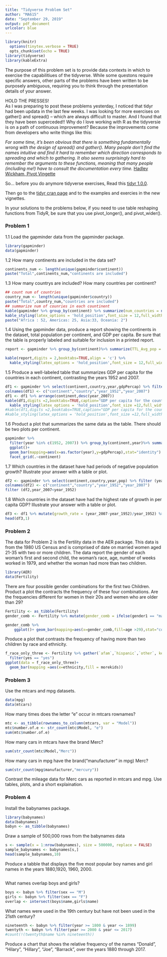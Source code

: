 ```yaml
---
title: "Tidyverse Problem Set"
author: "MA615"
date: "September 29, 2019"
output: pdf_document
urlcolor: blue
---
```


```r
library(knitr)
  options(tinytex.verbose = TRUE)
  opts_chunk$set(echo = TRUE)
library(tidyverse)
library(kableExtra)
```

The purpose of this problem set is to provide data contexts in which to exercise the capabilitiues of the tidyverse. While some questons require specific answers, other parts of the problems have been written to be purposely ambiguous, requiring you to think through the presentation details of your answer. 




HOLD THE PRESSES!  
As I was preparing to post these problems yesterday, I noticed that tidyr had been updata in the last few weeks. I was looking for more exercises on gather() and spread() -- which are always difficult to master.  And I found that they have been superceded!!  Why do I love working with R as the tidyversie is on a path of continuous improvement? Because the improvements come from developers who write things like this:


_For some time, it’s been obvious that there is something fundamentally wrong with the design of spread() and gather(). Many people don’t find the names intuitive and find it hard to remember which direction corresponds to spreading and which to gathering. It also seems surprisingly hard to remember the arguments to these functions, meaning that many people (including me!) have to consult the documentation every time._  [Hadley Wickham, Pivot Vingette](https://cran.r-project.org/web/packages/tidyr/vignettes/pivot.html)


So... before you do anymore tidyverse exercises,
Read this [tidyr 1.0.0](https://www.tidyverse.org/articles/2019/09/tidyr-1-0-0/).

Then go to the [tidyr cran page](https://cran.r-project.org/web/packages/tidyr/index.html) 
and to the examples and exercies in the new vignettes.

In your solutions to the problems below, if you need to use table reshaping functions from TidyR, be sure that you use pivot_longer(), and pivot_wider().



### Problem 1

1.1 Load the gapminder data from the gapminder package.
```r
library(gapminder)
data(gapminder)
```

1.2 How many continents are included in the data set?
```r
continents_num <- length(unique(gapminder$continent))
paste("Total",continents_num,"continents are included")
```

1.3 How many countrys are included?  How many countries per continent?
```r
## count num of countries
country_num <- length(unique(gapminder$country))
paste("Total",country_num,"countries are included")
## summarize num of counries in each countinent
kable(gapminder %>% group_by(continent) %>% summarize(num_countries = n_distinct(country)),align ="c",booktabs=TRUE) %>%
kable_styling(latex_options = 'hold_position',font_size = 12,full_width = F,position = "center")
paste("Africa : 52, Americas: 25, Asia:33, Oceania: 2")
```

1.4 Using the gapminder data, produce a report showing the continents in the dataset, total population per continent, and GDP per capita.  Be sure that the table is properly labeled and suitable for inclusion in a printed report.
```r
report <- gapminder %>% group_by(continent)%>% summarize(TTL_Avg_pop = sum(as.numeric(pop))/length(unique(year)), TTL_gdpPercap = sum(gdpPercap*as.numeric(pop))/sum(as.numeric(pop)))

kable(report,digits = 2,booktabs=TRUE,align = 'c') %>% 
  kable_styling(latex_options = 'hold_position',font_size = 12,full_width = F)

```

1.5 Produce a well-labeled table that summarizes GDP per capita for the countries in each continent,  contrasting the years 1952 and 2007.
```r
df1 <- gapminder %>% select(continent,country,year,gdpPercap) %>% filter (year %in% c(1952,2007)) %>% spread(year,gdpPercap)
colnames(df1) <- c("continent","country","year_1952","year_2007")
df1 <- df1 %>% arrange(continent,desc(year_2007))
kable(df1,digits =2,booktabs=TRUE,caption="GDP per capita for the countries of each continent in year 1952 vs  2007",align = "c")%>% 
  kable_styling(latex_options = 'hold_position',font_size =12,full_width = F)
#kable(df1,digits =2,booktabs=TRUE,caption="GDP per capita for the countries of each continent in year 1952 vs  2007",col.names = c("Class", "City", "Highway"),align = "c")%>% 
#kable_styling(latex_options = 'hold_position',font_size =12,full_width = F)
```

1.6 Product a plot that summarizes the same data as the table. There should be two plots per continent.
```r
gapminder %>%
  filter(year %in% c(1952, 2007)) %>% group_by(continent,year)%>% summarize(gdpPercap = sum(gdpPercap*as.numeric(pop))/sum(as.numeric(pop))) %>%
  ggplot()+
  geom_bar(mapping=aes(x=as.factor(year),y=gdpPercap),stat="identity") +
  facet_grid(.~continent)
```

1.7 Which countries in the dataset have had periods of negative population growth?
Illustrate your answer with a table or plot.
```r
df2 <- gapminder %>% select(continent,country,year,pop) %>% filter (year %in% c(1952,2007)) %>% spread(year,pop)
colnames(df2) <- c("continent","country","year_1952","year_2007")
filter (df2,year_2007<year_1952)
```

1.8 Which countries in the dataset have had the highest rate of growth in per capita GDP?
Illustrate your answer with a table or plot.
```r
df3 <- df1 %>% mutate(growth_rate = (year_2007-year_1952)/year_1952) %>% arrange(desc(growth_rate))
head(df3,1)


```

\newpage

### Problem 2

The data for Problem 2 is the Fertility data in the AER package.  This data is from the 1980 US Census and is comprised of date on married women aged 21-35 with two or more children.  The data report the gender of each woman's first and second child, the woman's race, age, number of weeks worked in 1979, and whether the woman had more than two children.
```r
library(AER)
data(Fertility)
```


There are four possible gender combinations for the first two Children.  Product a plot the contracts the frequency of these four combinations. Are the frequencies different for women in their 20s and wemen who are older than 29?
```r
Fertility <- as_tibble(Fertility)
gender_comb <- Fertility %>% mutate(gender_comb = ifelse(gender1 == "male" & gender2 == "male", "MM", ifelse(gender1 == "male" & gender2 == "female","MF",ifelse(gender1 == "female" & gender2 == "male","FM","FF"))))

gender_comb %>%
    ggplot()+ geom_bar(mapping=aes(x=gender_comb,fill=age >29),stat="count")

```

Produce a plot that contrasts the frequency of having more than two children by race and ethnicity.  
```r
f_race_only_three <- Fertility %>% gather(`afam`,`hispanic`,`other`, key = ethnicity, value = yes )%>%
  filter(yes == "yes")
ggplot(data = f_race_only_three)+
  geom_bar(mapping =aes(x=ethnicity,fill = morekids))

```


### Problem 3

Use the mtcars and mpg datasets.  
```r
data(mpg)
data(mtcars)
```

How many times does the letter "e" occur in mtcars rownames?
```r
mtc <- as_tibble(rownames_to_column(mtcars, var = "Model"))
mtc$number.of.e <- str_count(mtc$Model, "e")
sum(mtc$number.of.e)

```

How many cars in mtcars have the brand Merc?
```r
sum(str_count(mtc$Model,"Merc"))
```

How many cars in mpg have the brand("manufacturer" in mpg) Merc?
```r
sum(str_count(mpg$manufacturer,"mercury"))

```

Contrast the mileage data for Merc cars as reported in mtcars and mpg.  Use tables, plots, and a short explaination.


### Problem 4

Install the babynames package.
```r
library(babynames)
data(babynames)
babyn <- as_tibble(babynames)
```

Draw a sample of 500,000 rows from the babynames data
```r
s <- sample(x = 1:nrow(babynames), size = 500000, replace = FALSE)
sample_babynames <- babynames[s,]
head(sample_babynames,10)

```

Produce a tabble that displays the five most popular boy names and girl names
in the years 1880,1920, 1960, 2000.
```r

```


What names overlap boys and girls?
```r
boys <- babyn %>% filter(sex == "M")
girls <- babyn %>% filter(sex == "F")
overlap <- intersect(boys$name,girls$name)

```

What names were used in the 19th century but have not been used in the 21sth century?
```r
nineteenth <- babyn %>% filter(year >= 1800 & year <= 1899)
twentyth <- babyn %>% filter(year >= 2000 & year <= 2017)
#count(!(twentyth$name %in% nineteenth))

```

Produce a chart that shows the relative frequency of the names "Donald", "Hilary", "Hillary", "Joe", "Barrack",  over the years 1880 through 2017.






